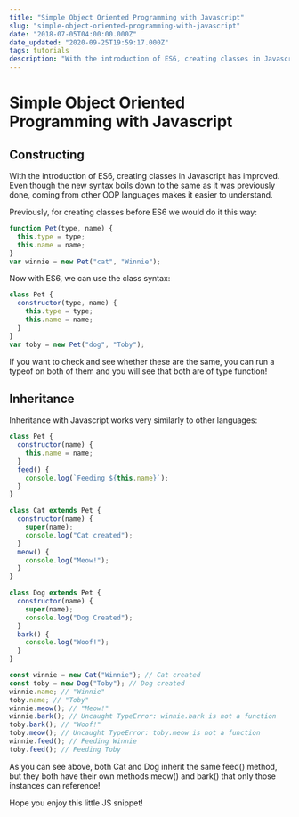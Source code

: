 ```yaml
---
title: "Simple Object Oriented Programming with Javascript"
slug: "simple-object-oriented-programming-with-javascript"
date: "2018-07-05T04:00:00.000Z"
date_updated: "2020-09-25T19:59:17.000Z"
tags: tutorials
description: "With the introduction of ES6, creating classes in Javascript has improved. Even though the new syntax boils down to the same as it was previously done, coming from other OOP languages makes it easier to understand."
---
```


# Simple Object Oriented Programming with Javascript

## Constructing

With the introduction of ES6, creating classes in Javascript has improved. Even though the new syntax boils down to the same as it was previously done, coming from other OOP languages makes it easier to understand.

Previously, for creating classes before ES6 we would do it this way:

```js
function Pet(type, name) {
  this.type = type;
  this.name = name;
}
var winnie = new Pet("cat", "Winnie");
```

Now with ES6, we can use the class syntax:

```js
class Pet {
  constructor(type, name) {
    this.type = type;
    this.name = name;
  }
}
var toby = new Pet("dog", "Toby");
```

If you want to check and see whether these are the same, you can run a typeof on both of them and you will see that both are of type function!

## Inheritance

Inheritance with Javascript works very similarly to other languages:

```js
class Pet {
  constructor(name) {
    this.name = name;
  }
  feed() {
    console.log(`Feeding ${this.name}`);
  }
}

class Cat extends Pet {
  constructor(name) {
    super(name);
    console.log("Cat created");
  }
  meow() {
    console.log("Meow!");
  }
}

class Dog extends Pet {
  constructor(name) {
    super(name);
    console.log("Dog Created");
  }
  bark() {
    console.log("Woof!");
  }
}

const winnie = new Cat("Winnie"); // Cat created
const toby = new Dog("Toby"); // Dog created
winnie.name; // "Winnie"
toby.name; // "Toby"
winnie.meow(); // "Meow!"
winnie.bark(); // Uncaught TypeError: winnie.bark is not a function
toby.bark(); // "Woof!"
toby.meow(); // Uncaught TypeError: toby.meow is not a function
winnie.feed(); // Feeding Winnie
toby.feed(); // Feeding Toby
```

As you can see above, both Cat and Dog inherit the same feed() method, but they both have their own methods meow() and bark() that only those instances can reference!

Hope you enjoy this little JS snippet!
